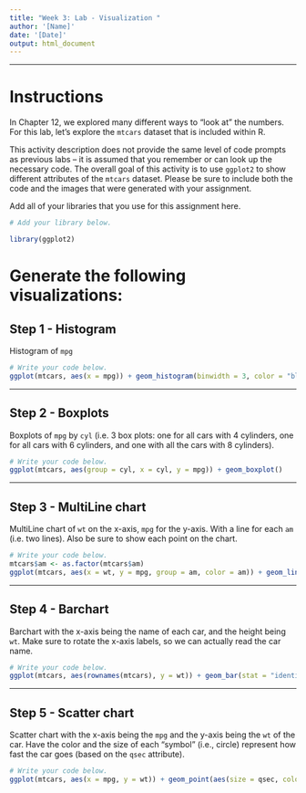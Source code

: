 ---
title: "Week 3: Lab - Visualization "
author: '[Name]'
date: '[Date]'
output: html_document
---

---

# Instructions

In Chapter 12, we explored many different ways to “look at” the numbers. 
For this lab, let’s explore the `mtcars` dataset that is included within R.

This activity description does not provide the same level of code prompts as 
previous labs – it is assumed that you remember or can look up the necessary code. 
The overall goal of this activity is to use `ggplot2` to show different attributes 
of the `mtcars` dataset. Please be sure to include both the code and the images 
that were generated with your assignment.

Add all of your libraries that you use for this assignment here.
```{r setup}
# Add your library below.

library(ggplot2)

```

# Generate the following visualizations:

## Step 1 - Histogram

Histogram of `mpg`

```{r, "Step 1"}
# Write your code below.
ggplot(mtcars, aes(x = mpg)) + geom_histogram(binwidth = 3, color = "black", fill = "grey")
```

---

## Step 2 - Boxplots

Boxplots of `mpg` by `cyl` (i.e. 3 box plots: one for all cars with 4 cylinders, 
one for all cars with 6 cylinders, and one with all the cars with 8 cylinders).

```{r, "Step 2"}
# Write your code below.
ggplot(mtcars, aes(group = cyl, x = cyl, y = mpg)) + geom_boxplot()
```

---

## Step 3 - MultiLine chart 

MultiLine chart of `wt` on the x-axis, `mpg` for the y-axis. 
With a line for each `am` (i.e. two lines). Also be sure to show each point on the chart.

```{r, "Step 3"}
# Write your code below.
mtcars$am <- as.factor(mtcars$am)
ggplot(mtcars, aes(x = wt, y = mpg, group = am, color = am)) + geom_line(size = 1) + geom_point(color = "black", size = 2.5)
```

---

## Step 4 - Barchart

Barchart with the x-axis being the name of each car, and the height being `wt`.
Make sure to rotate the x-axis labels, so we can actually read the car name.

```{r, "Step 4"}
# Write your code below.
ggplot(mtcars, aes(rownames(mtcars), y = wt)) + geom_bar(stat = "identity") + theme(axis.text.x = element_text(angle = 90, hjust = 1))
```

---

## Step 5 - Scatter chart
Scatter chart with the x-axis being the `mpg` and the y-axis being the `wt` of the car. 
Have the color and the size of each “symbol” (i.e., circle) represent how fast 
the car goes (based on the `qsec` attribute).

```{r, "Step 5"}
# Write your code below.
ggplot(mtcars, aes(x = mpg, y = wt)) + geom_point(aes(size = qsec, color = qsec))
```